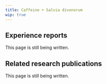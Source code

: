---
title: Caffeine + Salvia divonorum
wip: true
---

## Experience reports

This page is still being written.

## Related research publications

This page is still being written.

